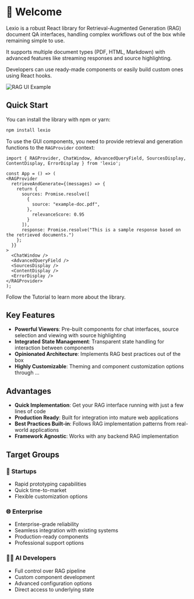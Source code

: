 

<Meta title="Welcome" />

# 🚀 Welcome

Lexio is a robust React library for Retrieval-Augmented Generation (RAG) document QA interfaces, handling complex workflows out of the box while remaining simple to use. 

It supports multiple document types (PDF, HTML, Markdown) with advanced features like streaming responses and source highlighting. 

Developers can use ready-made components or easily build custom ones using React hooks.

<img src={RAGUIExample} alt="RAG UI Example" />

## Quick Start

You can install the library with npm or yarn:

```bash
npm install lexio
```

To use the GUI components, you need to provide retrieval and generation functions to the `RAGProvider` context:

```tsx
import { RAGProvider, ChatWindow, AdvancedQueryField, SourcesDisplay, ContentDisplay, ErrorDisplay } from 'lexio';

const App = () => (
<RAGProvider
  retrieveAndGenerate={(messages) => {
    return {
      sources: Promise.resolve([
        {
          source: "example-doc.pdf",
        },
          relevanceScore: 0.95
        }
      ]),
      response: Promise.resolve("This is a sample response based on the retrieved documents.")
    };
  }}
>
  <ChatWindow />
  <AdvancedQueryField />
  <SourcesDisplay />
  <ContentDisplay />
  <ErrorDisplay />
</RAGProvider>
);
```
Follow the Tutorial to learn more about the library.

## Key Features
- **Powerful Viewers**: Pre-built components for chat interfaces, source selection and viewing with source highlighting
- **Integrated State Management**: Transparent state handling for interaction between components
- **Opinionated Architecture**: Implements RAG best practices out of the box
- **Highly Customizable**: Theming and component customization options through ...

## Advantages
- **Quick Implementation**: Get your RAG interface running with just a few lines of code
- **Production Ready**: Built for integration into mature web applications
- **Best Practices Built-in**: Follows RAG implementation patterns from real-world applications
- **Framework Agnostic**: Works with any backend RAG implementation

## Target Groups

### 🚀 Startups
- Rapid prototyping capabilities
- Quick time-to-market
- Flexible customization options

### 🌐 Enterprise
- Enterprise-grade reliability
- Seamless integration with existing systems
- Production-ready components
- Professional support options

### 👨‍💻 AI Developers
- Full control over RAG pipeline
- Custom component development
- Advanced configuration options
- Direct access to underlying state
